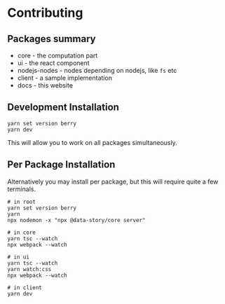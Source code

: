 # Contributing
## Packages summary
* core - the computation part
* ui - the react component
* nodejs-nodes - nodes depending on nodejs, like `fs` etc
* client - a sample implementation
* docs - this website

## Development Installation
```
yarn set version berry
yarn dev
```
This will allow you to work on all packages simultaneously.

## Per Package Installation
Alternatively you may install per package, but this will require quite a few terminals.

```
# in root
yarn set version berry
yarn
npx nodemon -x "npx @data-story/core server"

# in core
yarn tsc --watch
npx webpack --watch

# in ui
yarn tsc --watch
yarn watch:css
npx webpack --watch

# in client
yarn dev
```